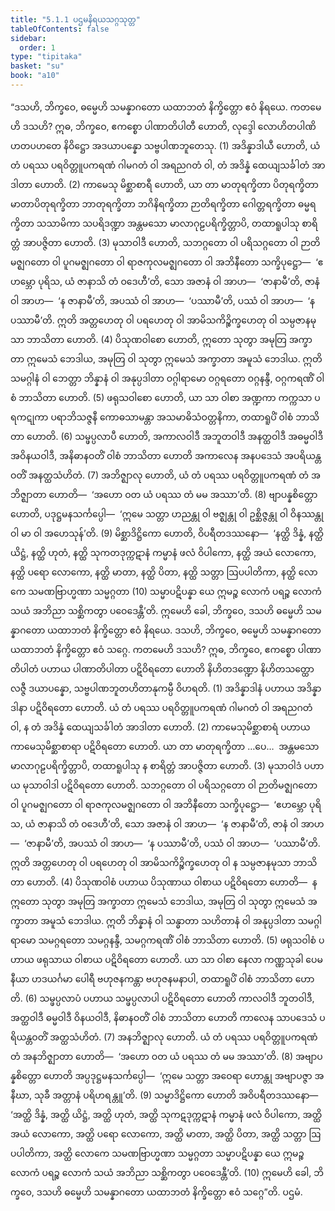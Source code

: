 ```yaml
---
title: "5.1.1 ပဌမနိရယသဂ္ဂသုတ္တ"
tableOfContents: false
sidebar:
  order: 1
type: "tipitaka"
basket: "su"
book: "a10"
---
```



<DynamicBreadcrumb />

<Division number="211" book="a10">

<Paragraph number="1392" book="a10">
“ဒသဟိ, ဘိက္ခဝေ, ဓမ္မေဟိ သမန္နာဂတော ယထာဘတံ နိက္ခိတ္တော ဧဝံ နိရယေ. ကတမေဟိ ဒသဟိ? ဣဓ, ဘိက္ခဝေ, ဧကစ္စော ပါဏာတိပါတီ ဟောတိ, လုဒ္ဒေါ လောဟိတပါဏိ ဟတပဟတေ နိဝိဋ္ဌော အဒယာပန္နော သဗ္ဗပါဏဘူတေသု. (1)
</Paragraph>

<Paragraph number="1393" book="a10">
အဒိန္နာဒါယီ ဟောတိ, ယံ တံ ပရဿ ပရဝိတ္တူပကရဏံ ဂါမဂတံ ဝါ အရညဂတံ ဝါ, တံ အဒိန္နံ ထေယျသင်္ခါတံ အာဒါတာ ဟောတိ. (2)
</Paragraph>

<Paragraph number="1394" book="a10">
ကာမေသု မိစ္ဆာစာရီ ဟောတိ, ယာ တာ မာတုရက္ခိတာ ပိတုရက္ခိတာ မာတာပိတုရက္ခိတာ ဘာတုရက္ခိတာ ဘဂိနိရက္ခိတာ ဉာတိရက္ခိတာ ဂေါတ္တရက္ခိတာ ဓမ္မရက္ခိတာ သသာမိကာ သပရိဒဏ္ဍာ အန္တမသော မာလာဂုဠပရိက္ခိတ္တာပိ, တထာရူပါသု စာရိတ္တံ အာပဇ္ဇိတာ ဟောတိ. (3)
</Paragraph>

<Paragraph number="1395" book="a10">
မုသာဝါဒီ ဟောတိ, သဘဂ္ဂတော ဝါ ပရိသဂ္ဂတော ဝါ ဉာတိမဇ္ဈဂတော ဝါ ပူဂမဇ္ဈဂတော ဝါ ရာဇကုလမဇ္ဈဂတော ဝါ အဘိနီတော သက္ခိပုဋ္ဌော—  ‘ဧဟမ္ဘော ပုရိသ, ယံ ဇာနာသိ တံ ဝဒေဟီ’တိ, သော အဇာနံ ဝါ အာဟ—  ‘ဇာနာမီ’တိ, ဇာနံ ဝါ အာဟ—  ‘န ဇာနာမီ’တိ, အပဿံ ဝါ အာဟ—  ‘ပဿာမီ’တိ, ပဿံ ဝါ အာဟ—  ‘န ပဿာမီ’တိ. ဣတိ အတ္တဟေတု ဝါ ပရဟေတု ဝါ အာမိသကိဉ္စိက္ခဟေတု ဝါ သမ္ပဇာနမုသာ ဘာသိတာ ဟောတိ. (4)
</Paragraph>

<Paragraph number="1396" book="a10">
ပိသုဏဝါစော ဟောတိ, ဣတော သုတွာ အမုတြ အက္ခာတာ ဣမေသံ ဘေဒါယ, အမုတြ ဝါ သုတွာ ဣမေသံ အက္ခာတာ အမူသံ ဘေဒါယ. ဣတိ သမဂ္ဂါနံ ဝါ ဘေတ္တာ ဘိန္နာနံ ဝါ အနုပ္ပဒါတာ ဝဂ္ဂါရာမော ဝဂ္ဂရတော ဝဂ္ဂနန္ဒီ, ဝဂ္ဂကရဏိံ ဝါစံ ဘာသိတာ ဟောတိ. (5)
</Paragraph>

<Paragraph number="1397" book="a10">
ဖရုသဝါစော ဟောတိ, ယာ သာ ဝါစာ အဏ္ဍကာ ကက္ကသာ ပရကဋုကာ ပရာဘိသဇ္ဇနီ ကောဓသာမန္တာ အသမာဓိသံဝတ္တနိကာ, တထာရူပိံ ဝါစံ ဘာသိတာ ဟောတိ. (6)
</Paragraph>

<Paragraph number="1398" book="a10">
သမ္ဖပ္ပလာပီ ဟောတိ, အကာလဝါဒီ အဘူတဝါဒီ အနတ္ထဝါဒီ အဓမ္မဝါဒီ အဝိနယဝါဒီ, အနိဓာနဝတိံ ဝါစံ ဘာသိတာ ဟောတိ အကာလေန အနပဒေသံ အပရိယန္တဝတိံ အနတ္ထသံဟိတံ. (7)
</Paragraph>

<Paragraph number="1399" book="a10">
အဘိဇ္ဈာလု ဟောတိ, ယံ တံ ပရဿ ပရဝိတ္တူပကရဏံ တံ အဘိဇ္ဈာတာ ဟောတိ—  ‘အဟော ဝတ ယံ ပရဿ တံ မမ အဿာ’တိ. (8)
</Paragraph>

<Paragraph number="1400" book="a10">
ဗျာပန္နစိတ္တော ဟောတိ, ပဒုဋ္ဌမနသင်္ကပ္ပေါ—  ‘ဣမေ သတ္တာ ဟညန္တု ဝါ ဗဇ္ဈန္တု ဝါ ဥစ္ဆိဇ္ဇန္တု ဝါ ဝိနဿန္တု ဝါ မာ ဝါ အဟေသုန်’တိ. (9)
</Paragraph>

<Paragraph number="1401" book="a10">
မိစ္ဆာဒိဋ္ဌိကော ဟောတိ, ဝိပရီတဒဿနော—  ‘နတ္ထိ ဒိန္နံ, နတ္ထိ ယိဋ္ဌံ, နတ္ထိ ဟုတံ, နတ္ထိ သုကတဒုက္ကဋာနံ ကမ္မာနံ ဖလံ ဝိပါကော, နတ္ထိ အယံ လောကော, နတ္ထိ ပရော လောကော, နတ္ထိ မာတာ, နတ္ထိ ပိတာ, နတ္ထိ သတ္တာ ဩပပါတိကာ, နတ္ထိ လောကေ သမဏဗြာဟ္မဏာ သမ္မဂ္ဂတာ (10)
</Paragraph>

<Paragraph number="1402" book="a10">
သမ္မာပဋိပန္နာ ယေ ဣမဉ္စ လောကံ ပရဉ္စ လောကံ သယံ အဘိညာ သစ္ဆိကတွာ ပဝေဒေန္တီ’တိ. ဣမေဟိ ခေါ, ဘိက္ခဝေ, ဒသဟိ ဓမ္မေဟိ သမန္နာဂတော ယထာဘတံ နိက္ခိတ္တော ဧဝံ နိရယေ.
</Paragraph>

<Paragraph number="1403" book="a10">
ဒသဟိ, ဘိက္ခဝေ, ဓမ္မေဟိ သမန္နာဂတော ယထာဘတံ နိက္ခိတ္တော ဧဝံ သဂ္ဂေ. ကတမေဟိ ဒသဟိ? ဣဓ, ဘိက္ခဝေ, ဧကစ္စော ပါဏာတိပါတံ ပဟာယ ပါဏာတိပါတာ ပဋိဝိရတော ဟောတိ နိဟိတဒဏ္ဍော နိဟိတသတ္ထော လဇ္ဇီ ဒယာပန္နော, သဗ္ဗပါဏဘူတဟိတာနုကမ္ပီ ဝိဟရတိ. (1)
</Paragraph>

<Paragraph number="1404" book="a10">
အဒိန္နာဒါနံ ပဟာယ အဒိန္နာဒါနာ ပဋိဝိရတော ဟောတိ. ယံ တံ ပရဿ ပရဝိတ္တူပကရဏံ ဂါမဂတံ ဝါ အရညဂတံ ဝါ, န တံ အဒိန္နံ ထေယျသင်္ခါတံ အာဒါတာ ဟောတိ. (2)
</Paragraph>

<Paragraph number="1405" book="a10">
ကာမေသုမိစ္ဆာစာရံ ပဟာယ ကာမေသုမိစ္ဆာစာရာ ပဋိဝိရတော ဟောတိ. ယာ တာ မာတုရက္ခိတာ …ပေ…  အန္တမသော မာလာဂုဠပရိက္ခိတ္တာပိ, တထာရူပါသု န စာရိတ္တံ အာပဇ္ဇိတာ ဟောတိ. (3)
</Paragraph>

<Paragraph number="1406" book="a10">
မုသာဝါဒံ ပဟာယ မုသာဝါဒါ ပဋိဝိရတော ဟောတိ. သဘဂ္ဂတော ဝါ ပရိသဂ္ဂတော ဝါ ဉာတိမဇ္ဈဂတော ဝါ ပူဂမဇ္ဈဂတော ဝါ ရာဇကုလမဇ္ဈဂတော ဝါ အဘိနီတော သက္ခိပုဋ္ဌော—  ‘ဧဟမ္ဘော ပုရိသ, ယံ ဇာနာသိ တံ ဝဒေဟီ’တိ, သော အဇာနံ ဝါ အာဟ—  ‘န ဇာနာမီ’တိ, ဇာနံ ဝါ အာဟ—  ‘ဇာနာမီ’တိ, အပဿံ ဝါ အာဟ—  ‘န ပဿာမီ’တိ, ပဿံ ဝါ အာဟ—  ‘ပဿာမီ’တိ. ဣတိ အတ္တဟေတု ဝါ ပရဟေတု ဝါ အာမိသကိဉ္စိက္ခဟေတု ဝါ န သမ္ပဇာနမုသာ ဘာသိတာ ဟောတိ. (4)
</Paragraph>

<Paragraph number="1407" book="a10">
ပိသုဏဝါစံ ပဟာယ ပိသုဏာယ ဝါစာယ ပဋိဝိရတော ဟောတိ—  န ဣတော သုတွာ အမုတြ အက္ခာတာ ဣမေသံ ဘေဒါယ, အမုတြ ဝါ သုတွာ ဣမေသံ အက္ခာတာ အမူသံ ဘေဒါယ. ဣတိ ဘိန္နာနံ ဝါ သန္ဓာတာ သဟိတာနံ ဝါ အနုပ္ပဒါတာ သမဂ္ဂါရာမော သမဂ္ဂရတော သမဂ္ဂနန္ဒီ, သမဂ္ဂကရဏိံ ဝါစံ ဘာသိတာ ဟောတိ. (5)
</Paragraph>

<Paragraph number="1408" book="a10">
ဖရုသဝါစံ ပဟာယ ဖရုသာယ ဝါစာယ ပဋိဝိရတော ဟောတိ. ယာ သာ ဝါစာ နေလာ ကဏ္ဏသုခါ ပေမနီယာ ဟဒယင်္ဂမာ ပေါရီ ဗဟုဇနကန္တာ ဗဟုဇနမနာပါ, တထာရူပိံ ဝါစံ ဘာသိတာ ဟောတိ. (6)
</Paragraph>

<Paragraph number="1409" book="a10">
သမ္ဖပ္ပလာပံ ပဟာယ သမ္ဖပ္ပလာပါ ပဋိဝိရတော ဟောတိ ကာလဝါဒီ ဘူတဝါဒီ, အတ္ထဝါဒီ ဓမ္မဝါဒီ ဝိနယဝါဒီ, နိဓာနဝတိံ ဝါစံ ဘာသိတာ ဟောတိ ကာလေန သာပဒေသံ ပရိယန္တဝတိံ အတ္ထသံဟိတံ. (7)
</Paragraph>

<Paragraph number="1410" book="a10">
အနဘိဇ္ဈာလု ဟောတိ. ယံ တံ ပရဿ ပရဝိတ္တူပကရဏံ တံ အနဘိဇ္ဈာတာ ဟောတိ—  ‘အဟော ဝတ ယံ ပရဿ တံ မမ အဿာ’တိ. (8)
</Paragraph>

<Paragraph number="1411" book="a10">
အဗျာပန္နစိတ္တော ဟောတိ အပ္ပဒုဋ္ဌမနသင်္ကပ္ပေါ—  ‘ဣမေ သတ္တာ အဝေရာ ဟောန္တု အဗျာပဇ္ဇာ အနီဃာ, သုခီ အတ္တာနံ ပရိဟရန္တူ’တိ. (9)
</Paragraph>

<Paragraph number="1412" book="a10">
သမ္မာဒိဋ္ဌိကော ဟောတိ အဝိပရီတဒဿနော—  ‘အတ္ထိ ဒိန္နံ, အတ္ထိ ယိဋ္ဌံ, အတ္ထိ ဟုတံ, အတ္ထိ သုကဋဒုက္ကဋာနံ ကမ္မာနံ ဖလံ ဝိပါကော, အတ္ထိ အယံ လောကော, အတ္ထိ ပရော လောကော, အတ္ထိ မာတာ, အတ္ထိ ပိတာ, အတ္ထိ သတ္တာ ဩပပါတိကာ, အတ္ထိ လောကေ သမဏဗြာဟ္မဏာ သမ္မဂ္ဂတာ သမ္မာပဋိပန္နာ ယေ ဣမဉ္စ လောကံ ပရဉ္စ လောကံ သယံ အဘိညာ သစ္ဆိကတွာ ပဝေဒေန္တီ’တိ. (10)
</Paragraph>

<Paragraph number="1413" book="a10">
ဣမေဟိ ခေါ, ဘိက္ခဝေ, ဒသဟိ ဓမ္မေဟိ သမန္နာဂတော ယထာဘတံ နိက္ခိတ္တော ဧဝံ သဂ္ဂေ”တိ.

</Paragraph>
</Division>

<Paragraph number="1414" type="center" book="a10">
ပဌမံ.
</Paragraph>